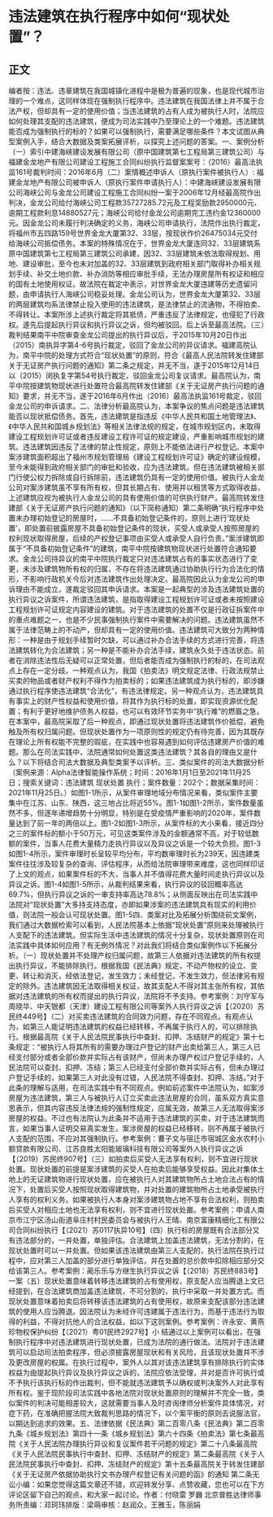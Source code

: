 # 违法建筑在执行程序中如何“现状处置”？
## 正文
编者按：违法、违章建筑在我国城镇化进程中是极为普遍的现象，也是现代城市治理的一个难点，这同样体现在强制执行程序中。违法建筑在我国法律上并不属于合法产权，但却具有一定的使用价值；当违法建筑的占有人成为被执行人时，法院应如何处理其支配的违法建筑，便成为司法实践中乃至理论上的一个难题。违法建筑能否成为强制执行的标的？如果可以强制执行，需要满足哪些条件？本文试图从典型案例入手，结合大数据及类案拓展评析，以探究上述问题的答案。一、案例分析（一）索引中建海峡建设发展有限公司（原中国建筑第七工程局第三建筑公司）与福建金龙地产有限公司建设工程施工合同纠纷执行监督案案号：（2016）最高法执监161号裁判时间：2016年6月（二）案情概述申诉人（原执行案件被执行人）: 福建金龙地产有限公司被申诉人（原执行案件申请执行人）：中建海峡建设发展有限公司海峡公司与金龙公司建设工程施工合同纠纷一案于2006年12月经最高院作出判决，金龙公司给付海峡公司工程款35727285.72元及工程奖励款2950000元、逾期工程款利息14880527元；海峡公司给付金龙公司逾期完工违约金12360000元。因金龙公司未履行判决确定的义务，海峡公司申请执行，法院作出执行裁定，将福州市五四路159号世界金龙大厦第32、33层，按现状作价26475034元交付给海峡公司抵偿债务。本案的特殊情况在于，世界金龙大厦连同32、33层建筑系原中国建筑第七工程局第三建筑公司承建，因32、33层建筑未依法取得规划、用地、建设审批，至今也未对加盖的32、33层建筑到政府相关部门取得补办相关规划手续、补交土地价款、补办消防等相应审批手续，无法办理房屋所有权证和相应的国有土地使用权证。故法院在裁定中表示，对世界金龙大厦违建等历史遗留问题，由申请执行人海峡公司稳妥处理。金龙公司认为，世界金龙大厦第32、33层的两层建筑均系法律禁止投入使用的违法建筑，是法律禁止的流通物，不得拍卖、不得转让。本案所涉上述执行裁定将其抵债，严重违反了法律规定，也侵犯了行政权。遂先后提起执行异议和执行异议之诉，但均被驳回。后上诉至最高法院。（三）裁判结果南平中院审查金龙公司提出的执行异议后，于2015年10月20日作出（2015）南执异字第4-6号执行裁定，驳回了金龙公司的异议请求。福建高院认为，南平中院的处理方式符合“现状处置”的原则，符合《最高人民法院转发住建部关于无证房产执行问题的通知》第二条之规定，并无不当，遂于2015年12月14日以（2015）闵执复字第54号执行裁定，驳回金龙公司复议请求。最高院认为，南平中院按建筑物现状进行处置符合最高院转发住建部《关于无证房产执行问题的通知》要求，并无不当，遂于2016年6月作出（2016）最高法执监161号裁定，驳回金龙公司的申诉请求。二、法律分析最高院认为，本案争议的焦点问题是违法建筑能否以现状抵偿债务。首先，违法建筑是指违反《中华人民共和国土地管理法》、《中华人民共和国城乡规划法》等相关法律法规的规定，在城市规划区内，未取得建设工程规划许可证或者违反建设工程许可证的规定建设，严重影响城市规划的建筑。违法建筑因违反了法律的禁止性规定，原则上不能依法进行产权登记。本案中案涉建筑面积超出了福州市规划管理局《建设工程规划许可证》确定的建设规模，至今未能得到政府相关部门的审批和验收，应为违法建筑。但在违法建筑被相关部门行使公权力拆除或自行拆除前，违法建筑仍具有一定的使用价值。被执行人金龙公司对案涉建筑虽不享有所有权，但其长期占有、使用并以租赁等方式取得收益，上述建筑应视为被执行人金龙公司的具有使用价值的可供执行财产。最高院转发住建部《关于无证房产执行问题的通知》（以下简称通知）第二条明确“执行程序中处置未办理初始登记的房屋时，……不具备初始登记条件的，原则上进行‘现状处置’，即处置前披露房屋不具备初始登记条件的现状，买受人或承受人按照房屋的权利现状取得房屋，后续的产权登记事项由买受人或承受人自行负责。”案涉建筑即属于“不具备初始登记条件”的建筑，南平中院按建筑物现状进行处置符合通知要求。金龙公司持异议的南平中院执行裁定只对违法建筑占有的事实状态进行了变更，未涉及建筑物所有权的归属，不存在将违法建筑通过协助执行行为合法化的情形，不影响行政机关今后对违法建筑作出处理决定。最高院因此认为金龙公司的申诉理由不能成立，遂裁定驳回其申诉请求。本案是一起典型的涉及违法建筑处置的执行异议之诉案件，所谓违法建筑，是指取得建设工程规划许可证或者未按照建设工程规划许可证规定内容建设的建筑。对于违法建筑的处置不仅是行政征拆案件中的重点难题之一，也是不少民事强制执行案件中需要解决的问题。违法建筑虽然不属于法律范畴上的不动产，但却具有一定的使用价值。违法建筑可大致分为两种情形：一种是由于规划手续暂时欠缺，可以通过补办合法手续的方式进行完善，将违法建筑转化为合法建筑；另一种是不能补办合法手续，建筑永久处于违法状态。前者在消除违法性后无疑可以正常处置，但后者能否成为强制执行的标的，在司法观点上存在一定分歧。一种观点认为，我国《拍卖法》明文规定法律、行政法规禁止买卖的物品或者财产权利不得作为拍卖标的；如果违法建筑成为执行标的，即涉嫌通过执行程序使违法建筑“合法化”，有违法律规定。另一种观点认为，违法建筑具有事实上的财产性权益和使用价值，将其作为执行标的处置，即实现资源优化配置；有利于更好地维护债务人权益，也可以有效环节实务中“执行难”的燃眉之急。在本案中，最高院采取了后一种观点，即通过现状处置将违法建筑作价抵偿，避免触及所有权归属问题。但现状处置作为一项原则性的规定仍有待完善，因为其既存在理论上所有权能不完整的瑕疵，在实践中也容易遇到如何评估违建房产价值的难题。那么在司法实践中，法院通常如何处置这类违法建筑？其各自的理由又是什么？以下将结合司法大数据及典型类案予以评析。三、类似案件的司法大数据分析（案例来源：Alpha法律智能操作系统；时间：2016年1月1日至2021年11月25日；搜索关键词：违法建筑 现状处置 执行；案件数量：202个；数据采集时间：2021年11月25日。）如图1-1所示，从案件审理地域分布情况来看，类似案件主要集中在江苏、山东、陕西，这三地占比将近55%。图1-1如图1-2所示，案件数量虽然不多，但逐年递增趋势十分明显，特别是在受疫情严重影响的2020年，案件数量达到了前一年的两倍以上。图1-2如图1-3所示，从案件标的大小来看，接近四分之三的案件标的额小于50万元，可见这类案件涉及的金额通常不高，对于较低数额的案件，当事人花费大量精力走执行异议以及异议之诉是一个较大负担。图1-3如图1-4所示，案件审理时长呈较平均分布，平均数审理时长为239天，因违建类案件往往涉及较复杂的查询、评估程序，从而给法院审理带来难度，这也同样印证了上文的观点，如果案件标的不大，当事人并不值得花费大量时间走执行异议以及异议之诉。图1-4如图1-5所示，从裁判结果来看，执行异议的驳回概率高达69.7%，但执行异议之诉的一审支持率高达78.8%；从侧面反映出在司法实践中法院对“现状处置”大多持支持态度，亦即如果涉案的违法建筑具有现实的利用价值，则法院一般会认可现状处置。图1-5四、类案对比及拓展分析围绕前文案例，我们通过大数据检索可以看到，人民法院基本上依据“现状处置”原则来处理被执行人支配下的违法建筑。但实际生活中违法建筑的情况十分复杂，现状处置原则在司法实践中具体如何应用？有无例外情况？对此我们将结合类似案例作以下拓展分析。（一）现状处置并不处理产权归属问题，故第三人依据对违法建筑的所有权提出执行异议，不能排除执行。根据我国《民法典》规定，不动产物权的设立、变更、转让和消灭，经依法登记，发生效力；未经登记，不发生效力，但法律另有规定的除外。违法建筑因无法取得相关权证，故其支配人不得对其主张所有权，其依据对违法建筑的所有权而提出的执行异议，法院将不予支持。参考案例：刘守军与周晓华、中天银都（天津）建设工程有限公司等案外人执行异议之诉【（2020）苏民终449号】（二）对买卖违法建筑的合同效力问题，存在不同观点。有观点认为，如第三人能证明违法建筑的权益已经转移，不再属于执行人的，可以排除执行。根据最高院《关于人民法院民事执行中查封、扣押、冻结财产的规定》第十七条规定：“被执行人将其所有的需要办理过户登记的财产出卖给第三人，第三人已经支付部分或者全部价款并实际占有该财产，但尚未办理产权过户登记手续的，人民法院可以查封、扣押、冻结；第三人已经支付全部价款并实际占有，但未办理过户登记手续的，如果第三人对此没有过错，人民法院不得查封、扣押、冻结。”对于此条的理解与适用，在司法实践中有不同观点。例如前述案件中法院认为，如案涉房屋为违法建筑，第三人与被执行人订立买卖此违法房屋的合同，虽系双方真实意思表示，但其内容违反法律法规的强制性规定，应属无效，故第三人无法取得案涉房屋的权益。不过也有法院认为此条并不适用于违法建筑的买卖，对于违法建筑而言，如果当事人证明交易真实发生，案涉房屋的权益已经移转，则不再属于被执行人支配的范围，不应对其强制执行。参考案例：曹子文与宿迁市宿城区金水农村小额贷款有限公司、江苏良胜太阳能玻璃科技有限公司等案外人执行异议之诉【（2019）苏民终907号】（三）如拍卖后买受人无法享有权利，则不宜进行现状处置。现状处置的前提是案涉建筑的买受人在拍卖后能够享受权益。因此对集体土地上的无证建筑物进行现状处置，应在被执行人对其建筑物所占土地合法占有的情况下，处置后买受人按照现状取得建筑物，并对处置的建筑物所占土地承受被执行人享有的权利义务。如果被执行人本身对案涉建筑物占地不享有合法权利，则拍卖后买受人对相应土地也无法享有权利，则不宜进行现状处置。参考案例：申请人南京市江宁区汤山街道阜庄村村民委员会与被执行人王晴、南京富康精细化工有限公司合同纠纷执行【（2021）苏0117执异10号】（四）执行标的房屋既有合法部分又有违法部分的，一并处置，单独评估。合法建筑上加盖违法建筑，无法分割的，在现状处置时可以一并处置。但如果该违法建筑由第三人支配的，执行法院在执行过程中，应对第三人加盖的部分进行单独评估，并在处置的总价款中扣除相应部分交给该第三人。参考案例：蔺乐乐与方继生执行异议之诉【（2018）苏民终883号】一案（五）现状处置意味着转移违法建筑的占有使用权，原支配人应当腾退上文已经提到，在合法建筑商加盖违法建筑，不可分割的，执行中采取一并处置方式。而现状处置意味着拍卖后将转移该违法建筑的占有使用权，故原来支配该部分违法建筑的使用人应当腾退。因法院认为未经许可违建属于违法行为，而基于违法行为取得的利益，不得对抗他人的合法权益，如以下这则案例。参考案例：许永安、黄燕珍物权保护纠纷【（2021）粤01民终2927号】小 结通过以上案例可以看出，在强制执行程序中对违法建筑进行现状处置，已成为法院的通行做法。法院对于违法建筑可以启动司法拍卖程序，但必须披露房屋现状和有关风险，且该现状处置并不涉及更改房屋的权属。在执行过程中，案外人以其对该违法建筑享有排除执行的实体权益为由提起执行异议及执行异议之诉的，法院应依法受理，并对是否许可执行或不予执行该执行标的作出裁判，但不能就违法建筑予以确权或判决案外人对此享有所有权。鉴于现阶段司法实践中各地法院对现状处置原则的理解并不完全一致，类似案件的判决可能相差较大，这就需要当事人及时咨询律师分析案件具体情况，对症下药，在准确把握法院大致裁判思路的情况下，以个案平衡的原则去说服法官，以期达到追求的效果。五、法律依据《民法典》第二百零八条《民法典》第二百零九条《城乡规划法》第四十一条《城乡规划法》第六十四条《拍卖法》第七条最高院《关于人民法院办理执行异议和复议案件若干问题的规定》第二十八条最高院《关于人民法院民事执行中查封、扣押、冻结财产的规定》第二条最高院《关于人民法院民事执行中查封、扣押、冻结财产的规定》第十五条最高院关于转发住建部《关于无证房产依据协助执行文书办理产权登记有关问题的函》的通知 第二条无讼小编：如果您觉得这篇文章还不错，欢迎转发分享、点赞收藏，您也可以在下方评论区留下自己的观点，和大家一起讨论。作者：付晓雷 罗巍 北京普胜达律师事务所责编：邓珂玮排版：梁萌审核：赵润众，王雅玉，陈丽娟